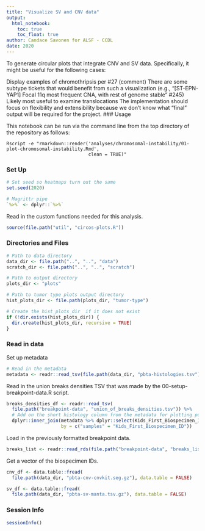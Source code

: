 ```yaml
---
title: "Visualize SV and CNV data"
output:   
  html_notebook: 
    toc: true
    toc_float: true
author: Candace Savonen for ALSF - CCDL
date: 2020
---
```


To generate circular plots that integrate CNV and SV data. Specifically, it might be useful for the following cases:

Display examples of chromothripsis per #27 (comment)
There are some subtype tickets that would benefit from such a visualization (e.g., "[ST-EPN-YAP1] Focal 11q most frequent CNA, with rest of genome stable" #245)
Likely most useful to examine translocations
The implementation should focus on flexibility and extensibility because we don't know what "final" output will be required for the project.
### Usage

This notebook can be run via the command line from the top directory of the 
repository as follows:

```
Rscript -e "rmarkdown::render('analyses/chromosomal-instability/01-plot-chromosomal-instability.Rmd', 
                              clean = TRUE)"
```

### Set Up

```r
# Set seed so heatmaps turn out the same
set.seed(2020)

# Magrittr pipe
`%>%` <- dplyr::`%>%`
```

Read in the custom functions needed for this analysis. 

```r
source(file.path("util", "circos-plots.R"))
```

### Directories and Files

```r
# Path to data directory
data_dir <- file.path("..", "..", "data")
scratch_dir <- file.path("..", "..", "scratch")

# Path to output directory
plots_dir <- "plots"

# Path to tumor type plots output directory
hist_plots_dir <- file.path(plots_dir, "tumor-type")

# Create the hist_plots_dir  if it does not exist
if (!dir.exists(hist_plots_dir)) {
  dir.create(hist_plots_dir, recursive = TRUE)
}
```

### Read in data 

Set up metadata

```r
# Read in the metadata
metadata <- readr::read_tsv(file.path(data_dir, "pbta-histologies.tsv"))
```

Read in the union breaks densities TSV that was made by the 00-setup-breakpoint-data.R script. 

```r
breaks_densities_df <- readr::read_tsv(
  file.path("breakpoint-data", "union_of_breaks_densities.tsv")) %>% 
  # Add on the short histology column from the metadata for plotting purposes
  dplyr::inner_join(metadata %>% dplyr::select(Kids_First_Biospecimen_ID, short_histology), 
                    by = c("samples" = "Kids_First_Biospecimen_ID"))
```

Load in the previously formatted breakpoint data. 

```r
breaks_list <- readr::read_rds(file.path("breakpoint-data", "breaks_lists.RDS"))
```

Get a vector of the biospecimen IDs. 

```r
cnv_df <- data.table::fread(
  file.path(data_dir, "pbta-cnv-cnvkit.seg.gz"), data.table = FALSE) 

sv_df <- data.table::fread(
  file.path(data_dir, "pbta-sv-manta.tsv.gz"), data.table = FALSE) 
```

### Session Info

```r
sessionInfo()
```

